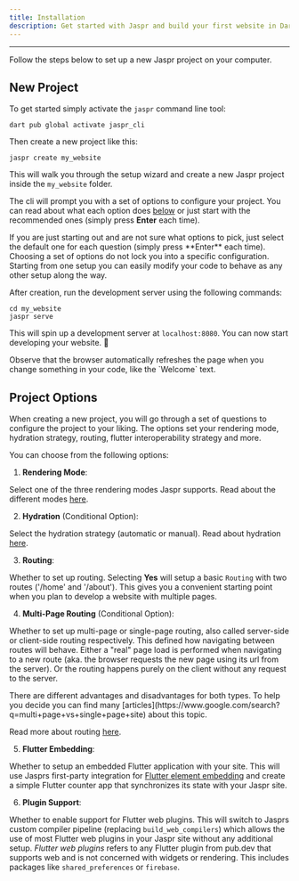 ```yaml
---
title: Installation
description: Get started with Jaspr and build your first website in Dart.
---
```


---

Follow the steps below to set up a new Jaspr project on your computer.

## New Project

To get started simply activate the `jaspr` command line tool:

```shell
dart pub global activate jaspr_cli
```

Then create a new project like this:

```
jaspr create my_website
```

This will walk you through the setup wizard and create a new Jaspr project inside the `my_website` folder.

The cli will prompt you with a set of options to configure your project. You can read about what each option
does [below](/get_started/installation#project-options) or just start with the recommended ones (simply press **Enter** each time).

<Info>
    If you are just starting out and are not sure what options to pick, just select the default one for each question
    (simply press **Enter** each time).
</Info>

<Info>
    Choosing a set of options do not lock you into a specific configuration. Starting from one setup you can easily
    modify your code to behave as any other setup along the way.
</Info>

After creation, run the development server using the following commands:

```shell
cd my_website
jaspr serve
```

This will spin up a development server at `localhost:8080`.
You can now start developing your website. 🎉

<Success>
    Observe that the browser automatically refreshes the page when you change something in your
    code, like the `Welcome` text.
</Success>

## Project Options

When creating a new project, you will go through a set of questions to configure the project to your liking.
The options set your rendering mode, hydration strategy, routing, flutter interoperability strategy and more.

You can choose from the following options:

1. **Rendering Mode**:

Select one of the three rendering modes Jaspr supports. Read about the different modes [here](/get_started/modes).

2. **Hydration** (Conditional Option):

Select the hydration strategy (automatic or manual). Read about hydration [here](/get_started/hydration).

3. **Routing**:

Whether to set up routing. Selecting **Yes** will setup a basic `Routing` with two routes ('/home' and '/about'). This gives you a convenient
starting point when you plan to develop a website with multiple pages.

4. **Multi-Page Routing** (Conditional Option):

Whether to set up multi-page or single-page routing, also called server-side or client-side routing respectively. This defined how navigating
between routes will behave. Either a "real" page load is performed when navigating to a new route (aka. the browser requests the new page using its url from the server).
Or the routing happens purely on the client without any request to the server.

<Info>
    There are different advantages and disadvantages for both types. To help you decide you can find many [articles](https://www.google.com/search?q=multi+page+vs+single+page+site) about this topic.
</Info>

Read more about routing [here](/concepts/routing).

5. **Flutter Embedding**:

Whether to setup an embedded Flutter application with your site. This will use Jasprs first-party integration for [Flutter element embedding](https://docs.flutter.dev/deployment/web#embedding-a-flutter-app-into-an-html-page) and create a simple Flutter counter app that synchronizes its state with your Jaspr site.

6. **Plugin Support**:

Whether to enable support for Flutter web plugins. This will switch to Jasprs custom compiler pipeline (replacing `build_web_compilers`) which allows the use of most Flutter web plugins in your Jaspr site without any additional setup.
*Flutter web plugins* refers to any Flutter plugin from pub.dev that supports web and is not concerned with widgets or rendering. This includes packages like `shared_preferences` or `firebase`.
